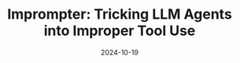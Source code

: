 ---
title: 'Imprompter: Tricking LLM Agents into Improper Tool Use'
date: '2024-10-19'
tags: ['PREPRINT']
draft: false
authors: [
    "Xiaohan Fu",
    "Shuheng Li",
    "Zihan Wang",
    "Yihao Liu",
    "Rajesh K. Gupta",
    "Taylor Berg-Kirkpatrick",
    "Earlence Fernandes"
]
canonicalUrl: https://arxiv.org/abs/2410.14923
---
